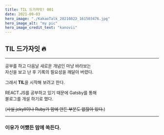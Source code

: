 ```yaml
---
title: TIL 드가자잇! 001
date: 2021-09-03
hero_image: "./KakaoTalk_20210822_161503476.jpg"
hero_image_alt: "my pic"
hero_image_credit_text: "kanovii"
---
```

  
## TIL 드가자잇 🔥  
  
  * * *  
    
공부를 하고 다음날 새로운 개념인 마냥 바라보는  
자신을 보고 난 후 기록의 필요성을 깨달아 버렸다.

그래서 **TIL**을 시작해 보려고 한다.  
  
REACT.JS를 공부하고 있기 때문에 Gatsby를 통해  
블로그를 개설 하기로 했다.  
  
(~~사실 jekyll이나 Ruby가 맘에 안든 부분도 없잖아 있다.~~)  
  
  * * *  
    
### 이유가 어쨌든 맘에 쏙든다.  

  
    